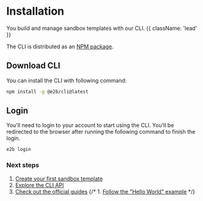 # Installation

You build and manage sandbox templates with our CLI. {{ className: 'lead' }}

The CLI is distributed as an [NPM package](https://www.npmjs.com/package/e2b).

## Download CLI

You can install the CLI with following command:

```bash
npm install -g @e2b/cli@latest
```

## Login

You'll need to login to your account to start using the CLI.
You'll be redirected to the browser after running the following command to finish the login.

```bash
e2b login
```


### Next steps

1. [Create your first sandbox template](/sandbox/templates/overview)
1. [Explore the CLI API](/CLI/commands)
1. [Check out the official guides](/guides/custom-sandbox)
{/* 1. [Follow the "Hello World" example](/guides/) */}
